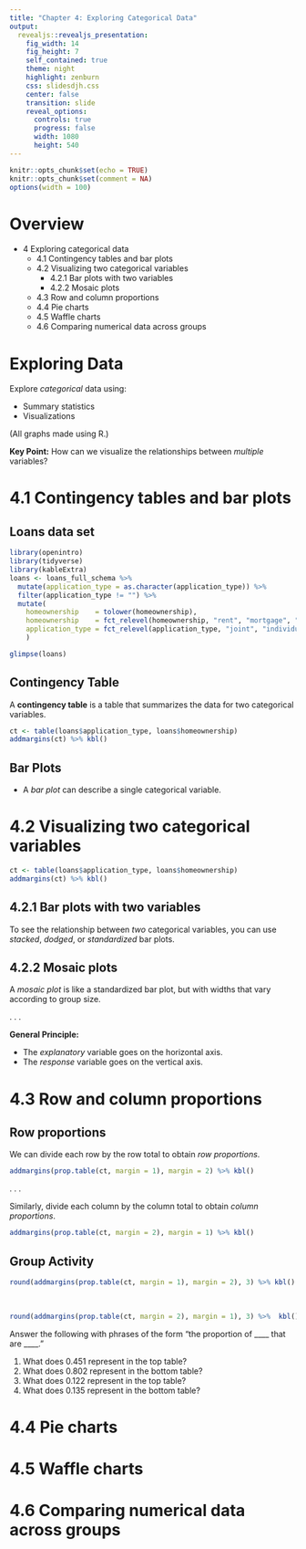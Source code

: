 ```yaml
---
title: "Chapter 4: Exploring Categorical Data"
output: 
  revealjs::revealjs_presentation:
    fig_width: 14 
    fig_height: 7
    self_contained: true
    theme: night
    highlight: zenburn
    css: slidesdjh.css
    center: false
    transition: slide
    reveal_options:
      controls: true
      progress: false
      width: 1080
      height: 540
---
```


```r
knitr::opts_chunk$set(echo = TRUE)
knitr::opts_chunk$set(comment = NA)
options(width = 100)
```

# Overview

- 4 Exploring categorical data
    - 4.1 Contingency tables and bar plots
    - 4.2 Visualizing two categorical variables
        - 4.2.1 Bar plots with two variables
        - 4.2.2 Mosaic plots
    - 4.3 Row and column proportions
    - 4.4 Pie charts
    - 4.5 Waffle charts
    - 4.6 Comparing numerical data across groups

# Exploring Data

Explore *categorical* data using:

- Summary statistics
- Visualizations

(All graphs made using R.)

**Key Point:** How can we visualize the relationships between *multiple* variables?

# 4.1 Contingency tables and bar plots

## Loans data set

```r
library(openintro)
library(tidyverse)
library(kableExtra)
loans <- loans_full_schema %>%
  mutate(application_type = as.character(application_type)) %>%
  filter(application_type != "") %>%
  mutate(
    homeownership    = tolower(homeownership), 
    homeownership    = fct_relevel(homeownership, "rent", "mortgage", "own"), 
    application_type = fct_relevel(application_type, "joint", "individual")
    ) 
```

```r
glimpse(loans)
```

## Contingency Table

A **contingency table** is a table that summarizes the data for two categorical variables.



```r
ct <- table(loans$application_type, loans$homeownership)
addmargins(ct) %>% kbl()
```

## Bar Plots

- A *bar plot* can describe a single categorical variable.

## {data-background-image="https://openintro-ims.netlify.app/04-explore-categorical_files/figure-html/loan-homeownership-bar-plot-1.png" data-background-size="contain"}



# 4.2 Visualizing two categorical variables

```r
ct <- table(loans$application_type, loans$homeownership)
addmargins(ct) %>% kbl()
```

##  4.2.1 Bar plots with two variables

To see the relationship between *two* categorical variables, you can use *stacked*, *dodged*, or *standardized* bar plots.

## {data-background-image="https://openintro-ims.netlify.app/04-explore-categorical_files/figure-html/loan-homeownership-app-type-bar-plot-1.png" data-background-size="contain"}

##  4.2.2 Mosaic plots

A *mosaic plot* is like a standardized bar plot, but with widths that vary according to group size.

. . .

**General Principle:**

- The *explanatory* variable goes on the horizontal axis.
- The *response* variable goes on the vertical axis.

## {data-background-image="https://openintro-ims.netlify.app/04-explore-categorical_files/figure-html/loan-homeownership-type-mosaic-plot-1.png" data-background-size="contain"}

## {data-background-image="https://openintro-ims.netlify.app/04-explore-categorical_files/figure-html/loan-app-type-mosaic-plot-1.png" data-background-size="contain"}

# 4.3 Row and column proportions

## Row proportions

We can divide each row by the row total to obtain *row proportions*.

```r
addmargins(prop.table(ct, margin = 1), margin = 2) %>% kbl()
```

. . . 

Similarly, divide each column by the column total to obtain *column proportions*.

```r
addmargins(prop.table(ct, margin = 2), margin = 1) %>% kbl()
```

## Group Activity

<div class = "column-left">
```r
round(addmargins(prop.table(ct, margin = 1), margin = 2), 3) %>% kbl()
```

<br>

```r
round(addmargins(prop.table(ct, margin = 2), margin = 1), 3) %>%  kbl()
```
</div>

<div class = "column-right">
Answer the following with phrases of the form "the proportion of ____ that are ____."

1. What does 0.451 represent in the top table? 
2. What does 0.802 represent in the bottom table?
3. What does 0.122 represent in the top table?
4. What does 0.135 represent in the bottom table?

</div>




# 4.4 Pie charts
# 4.5 Waffle charts
# 4.6 Comparing numerical data across groups


